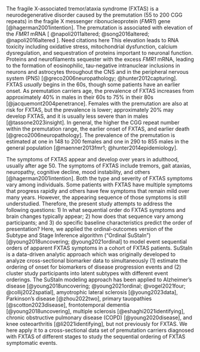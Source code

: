 The fragile X-associated tremor/ataxia syndrome (FXTAS) is a
neurodegenerative disorder caused by the
premutation (55 to 200 CGG repeats) in the
fragile X messenger ribonucleoprotein (*FMR1*) gene [@hagerman2001intention].
The premutation is associated with
elevation of the *FMR1* mRNA 
[
@napoli2011altered; 
@song2016altered;
@napoli2016altered
].
[Need citations here]{.comment-start
author="Ezra Morrison"}
This elevation leads to
RNA toxicity including
oxidative stress,
mitochondrial dysfunction,
calcium dysregulation, and
sequestration of proteins important to neuronal function.
[]{.comment-end}
Proteins and neurofilaments sequester with the excess *FMR1* mRNA,
leading to the formation of
eosinophilic, tau-negative intranuclear inclusions
in neurons and astrocytes throughout the CNS and
in the peripheral nervous system (PNS) [@greco2006neuropathology; @hunter2012capturing].
FXTAS *usually* begins in the 60s,
though some patients have an earlier onset.
As premutation carriers age,
the prevalence of FXTAS increases from approximately
40% in males in their 60s to
75% in their 80s [@jacquemont2004penetrance].
Females with the premutation are also at risk for FXTAS,
but the prevalence is lower;
approximately 20% may develop FXTAS,
and it is usually less severe than in males [@tassone2023insight].
In general,
the higher the CGG repeat number within the premutation range,
the earlier onset of FXTAS,
and earlier death [@greco2006neuropathology].
The prevalence of the premutation is estimated at
one in 148 to 200 females and
one in 290 to 855 males
in the general population [@maenner2013fmr1; @hunter2014epidemiology].

The symptoms of FXTAS appear and develop over years in adulthood, 
usually after age 50. 
The symptoms of FXTAS include 
tremors, 
gait ataxias, 
neuropathy, 
cognitive decline, 
mood instability, 
and others
[@hagerman2001intention]. 
Both the type and severity of FXTAS symptoms vary among individuals. 
Some patients with FXTAS have multiple symptoms that progress rapidly 
and others have few symptoms that remain mild over many years. 
However, the appearing sequence of those symptoms is still understudied. 
Therefore, the present study attempts to address the following questions:
1) In what sequential order do FXTAS symptoms and brain changes typically appear;
2) how does that sequence vary among participants;
and 3) do specific baseline characteristics predict the order of presentation?
Here, we applied the ordinal-outcomes version of the
Subtype and Stage Inference algorithm
("Ordinal SuStaIn") [@young2018uncovering; @young2021ordinal]
to model event sequential orders of apparent FXTAS symptoms
in a cohort of FXTAS patients.
SuStaIn is a data-driven analytic approach
which was originally developed to
analyze cross-sectional biomarker data
to simultaneously
(1) estimate the ordering of onset 
for biomarkers of disease progression events and
(2) cluster study participants into 
latent subtypes with different event orderings.
The SuStaIn modeling approach has been applied to
Alzheimer's disease
[@young2018uncovering; @young2021ordinal; @vogel2021four; @collij2022spatial],
amyotrophic lateral sclerosis [@young2023data],
Parkinson's disease [@zhou2022two],
primary tauopathies [@scotton2023disease],
frontotemporal dementia [@young2018uncovering],
multiple sclerosis [@eshaghi2021identifying],
chronic obstructive pulmonary disease (COPD) [@young2020disease],
and knee osteoarthritis [@li2021identifying],
but not previously for FXTAS.
We here apply it to a cross-sectional data set of
premutation carriers diagnosed with FXTAS of different stages
to study the sequential ordering of FXTAS symptomatic events.
